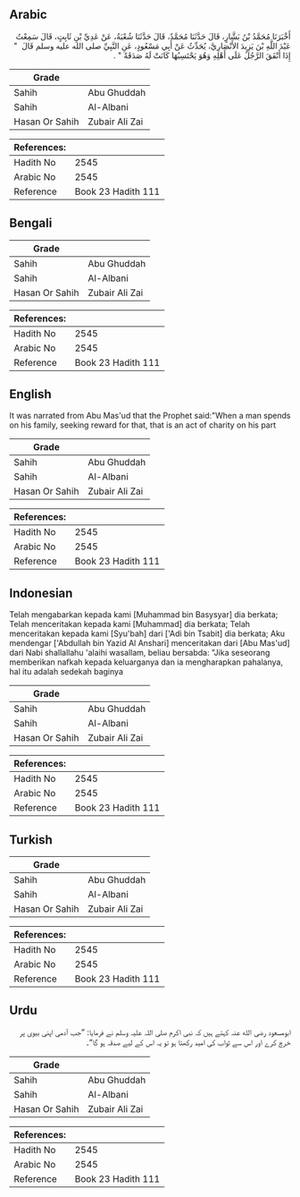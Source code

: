 ## Arabic


<div dir="rtl" lang="ar" style={{fontSize:'larger',backgroundColor:'#f8f9fa',padding:20}}>
أَخْبَرَنَا مُحَمَّدُ بْنُ بَشَّارٍ، قَالَ حَدَّثَنَا مُحَمَّدٌ، قَالَ حَدَّثَنَا شُعْبَةُ، عَنْ عَدِيِّ بْنِ ثَابِتٍ، قَالَ سَمِعْتُ عَبْدَ اللَّهِ بْنَ يَزِيدَ الأَنْصَارِيَّ، يُحَدِّثُ عَنْ أَبِي مَسْعُودٍ، عَنِ النَّبِيِّ صلى الله عليه وسلم قَالَ ‏ "‏ إِذَا أَنْفَقَ الرَّجُلُ عَلَى أَهْلِهِ وَهُوَ يَحْتَسِبُهَا كَانَتْ لَهُ صَدَقَةً ‏"‏ ‏.‏
</div>
<div style={{backgroundColor:'#f8f9fa',padding:20, marginBottom: 10}}><table> <thead> <tr> <th>Grade</th> <th></th> </tr> </thead> <tbody> <tr><td>Sahih</td><td>Abu Ghuddah</td></tr><tr><td>Sahih</td><td>Al-Albani</td></tr><tr><td>Hasan Or Sahih</td><td>Zubair Ali Zai</td></tr></tbody></table><table> <thead> <tr> <th>References:</th> <th></th> </tr> </thead> <tbody><tr><td>Hadith No</td><td>2545</td></tr><tr><td>Arabic No</td><td>2545</td></tr><tr><td>Reference</td><td>Book 23 Hadith 111</td></tr></tbody></table></div>

## Bengali


<div dir="ltr" lang="bn" style={{fontSize:'larger',backgroundColor:'#f8f9fa',padding:20}}>

</div>
<div style={{backgroundColor:'#f8f9fa',padding:20, marginBottom: 10}}><table> <thead> <tr> <th>Grade</th> <th></th> </tr> </thead> <tbody> <tr><td>Sahih</td><td>Abu Ghuddah</td></tr><tr><td>Sahih</td><td>Al-Albani</td></tr><tr><td>Hasan Or Sahih</td><td>Zubair Ali Zai</td></tr></tbody></table><table> <thead> <tr> <th>References:</th> <th></th> </tr> </thead> <tbody><tr><td>Hadith No</td><td>2545</td></tr><tr><td>Arabic No</td><td>2545</td></tr><tr><td>Reference</td><td>Book 23 Hadith 111</td></tr></tbody></table></div>

## English


<div dir="ltr" lang="en" style={{fontSize:'larger',backgroundColor:'#f8f9fa',padding:20}}>
It was narrated from Abu Mas'ud that the Prophet said:"When a man spends on his family, seeking reward for that, that is an act of charity on his part
</div>
<div style={{backgroundColor:'#f8f9fa',padding:20, marginBottom: 10}}><table> <thead> <tr> <th>Grade</th> <th></th> </tr> </thead> <tbody> <tr><td>Sahih</td><td>Abu Ghuddah</td></tr><tr><td>Sahih</td><td>Al-Albani</td></tr><tr><td>Hasan Or Sahih</td><td>Zubair Ali Zai</td></tr></tbody></table><table> <thead> <tr> <th>References:</th> <th></th> </tr> </thead> <tbody><tr><td>Hadith No</td><td>2545</td></tr><tr><td>Arabic No</td><td>2545</td></tr><tr><td>Reference</td><td>Book 23 Hadith 111</td></tr></tbody></table></div>

## Indonesian


<div dir="ltr" lang="id" style={{fontSize:'larger',backgroundColor:'#f8f9fa',padding:20}}>
Telah mengabarkan kepada kami [Muhammad bin Basysyar] dia berkata; Telah menceritakan kepada kami [Muhammad] dia berkata; Telah menceritakan kepada kami [Syu'bah] dari ['Adi bin Tsabit] dia berkata; Aku mendengar ['Abdullah bin Yazid Al Anshari] menceritakan dari [Abu Mas'ud] dari Nabi shallallahu 'alaihi wasallam, beliau bersabda: "Jika seseorang memberikan nafkah kepada keluarganya dan ia mengharapkan pahalanya, hal itu adalah sedekah baginya
</div>
<div style={{backgroundColor:'#f8f9fa',padding:20, marginBottom: 10}}><table> <thead> <tr> <th>Grade</th> <th></th> </tr> </thead> <tbody> <tr><td>Sahih</td><td>Abu Ghuddah</td></tr><tr><td>Sahih</td><td>Al-Albani</td></tr><tr><td>Hasan Or Sahih</td><td>Zubair Ali Zai</td></tr></tbody></table><table> <thead> <tr> <th>References:</th> <th></th> </tr> </thead> <tbody><tr><td>Hadith No</td><td>2545</td></tr><tr><td>Arabic No</td><td>2545</td></tr><tr><td>Reference</td><td>Book 23 Hadith 111</td></tr></tbody></table></div>

## Turkish


<div dir="ltr" lang="tr" style={{fontSize:'larger',backgroundColor:'#f8f9fa',padding:20}}>

</div>
<div style={{backgroundColor:'#f8f9fa',padding:20, marginBottom: 10}}><table> <thead> <tr> <th>Grade</th> <th></th> </tr> </thead> <tbody> <tr><td>Sahih</td><td>Abu Ghuddah</td></tr><tr><td>Sahih</td><td>Al-Albani</td></tr><tr><td>Hasan Or Sahih</td><td>Zubair Ali Zai</td></tr></tbody></table><table> <thead> <tr> <th>References:</th> <th></th> </tr> </thead> <tbody><tr><td>Hadith No</td><td>2545</td></tr><tr><td>Arabic No</td><td>2545</td></tr><tr><td>Reference</td><td>Book 23 Hadith 111</td></tr></tbody></table></div>

## Urdu


<div dir="rtl" lang="ur" style={{fontSize:'larger',backgroundColor:'#f8f9fa',padding:20}}>
ابومسعود رضی الله عنہ کہتے ہیں کہ نبی اکرم صلی اللہ علیہ وسلم نے فرمایا: ”جب آدمی اپنی بیوی پر خرچ کرے اور اس سے ثواب کی امید رکھتا ہو تو یہ اس کے لیے صدقہ ہو گا“۔
</div>
<div style={{backgroundColor:'#f8f9fa',padding:20, marginBottom: 10}}><table> <thead> <tr> <th>Grade</th> <th></th> </tr> </thead> <tbody> <tr><td>Sahih</td><td>Abu Ghuddah</td></tr><tr><td>Sahih</td><td>Al-Albani</td></tr><tr><td>Hasan Or Sahih</td><td>Zubair Ali Zai</td></tr></tbody></table><table> <thead> <tr> <th>References:</th> <th></th> </tr> </thead> <tbody><tr><td>Hadith No</td><td>2545</td></tr><tr><td>Arabic No</td><td>2545</td></tr><tr><td>Reference</td><td>Book 23 Hadith 111</td></tr></tbody></table></div>